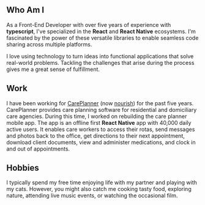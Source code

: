 ## Who Am I

As a Front-End Developer with over five years of experience with **typescript**, I've specialized in the **React** and
**React Native** ecosystems. I'm fascinated by the power of these versatile libraries to enable seamless code sharing
across multiple platforms.

I love using technology to turn ideas into functional applications that solve real-world problems. Tackling the
challenges that arise during the process gives me a great sense of fulfillment.

## Work

I have been working for [CarePlanner][1] (now [nourish][2]) for the past five years. CarePlanner provides care planning
software for residential and domiciliary care agencies. During this time, I worked on rebuilding the care planner mobile
app. The app is an offline first **React Native** app with 40,000 daily active users. It enables care workers to access
their rotas, send messages and photos back to the office, get directions to their next appointment, download client
documents, view and administer medications, and clock in and out of appointments.

## Hobbies

I typically spend my free time enjoying life with my partner and playing with my cats. However, you might also catch me
cooking tasty food, exploring nature, attending live music events, or watching the occasional film.

[1]: https://nourishcare.com/careplanner/
[2]: https://nourishcare.com/
